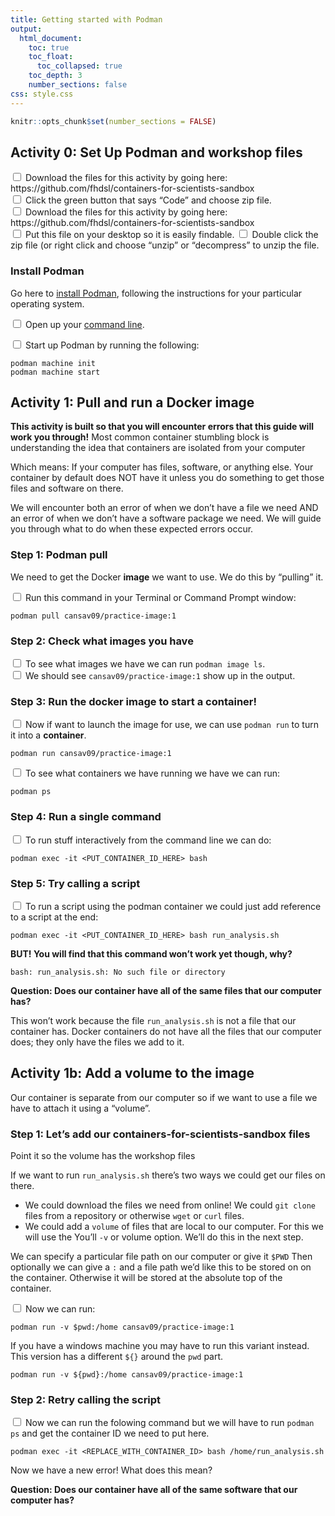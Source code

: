 ```yaml
---
title: Getting started with Podman
output:
  html_document:
    toc: true
    toc_float:
      toc_collapsed: true
    toc_depth: 3
    number_sections: false
css: style.css
---
```

```r
knitr::opts_chunk$set(number_sections = FALSE)
```
## Activity 0: Set Up Podman and workshop files

<input type="checkbox"> Download the files for this activity by going here: https://github.com/fhdsl/containers-for-scientists-sandbox  
<input type="checkbox"> Click the green button that says "Code" and choose zip file.  
<input type="checkbox"> Download the files for this activity by going here: https://github.com/fhdsl/containers-for-scientists-sandbox  
<input type="checkbox"> Put this file on your desktop so it is easily findable. 
<input type="checkbox"> Double click the zip file (or right click and choose "unzip" or "decompress" to unzip the file. 

### Install Podman

Go here to [install Podman](https://podman.io/docs/installation), following the instructions for your particular operating system.

<input type="checkbox"> Open up your [command line](https://towardsdatascience.com/a-quick-guide-to-using-command-line-terminal-96815b97b955).

<input type="checkbox"> Start up Podman by running the following:

```
podman machine init
podman machine start
```

## Activity 1: Pull and run a Docker image

**This activity is built so that you will encounter errors that this guide will work you through!** 
Most common container stumbling block is understanding the idea that containers are isolated from your computer

Which means: If your computer has files, software, or anything else. Your container by default does NOT have it unless you do something to get those files and software on there. 

We will encounter both an error of when we don't have a file we need AND an error of when we don't have a software package we need. We will guide you through what to do when these expected errors occur. 

### Step 1: Podman pull

We need to get the Docker **image** we want to use. We do this by "pulling" it.

<input type="checkbox"> Run this command in your Terminal or Command Prompt window: 

```
podman pull cansav09/practice-image:1
```

### Step 2: Check what images you have

<input type="checkbox"> To see what images we have we can run `podman image ls`.  
<input type="checkbox"> We should see `cansav09/practice-image:1` show up in the output.  
 
### Step 3: Run the docker image to start a container!

<input type="checkbox"> Now if want to launch the image for use, we can use `podman run` to turn it into a **container**. 
```
podman run cansav09/practice-image:1
```

<input type="checkbox"> To see what containers we have running we have we can run:

```
podman ps
```

### Step 4: Run a single command

<input type="checkbox"> To run stuff interactively from the command line we can do:  

```
podman exec -it <PUT_CONTAINER_ID_HERE> bash
```

### Step 5: Try calling a script

<input type="checkbox"> To run a script using the podman container we could just add reference to a script at the end:  
```
podman exec -it <PUT_CONTAINER_ID_HERE> bash run_analysis.sh
```

**BUT! You will find that this command won't work yet though, why?**

```
bash: run_analysis.sh: No such file or directory
```

**Question: Does our container have all of the same files that our computer has?**

This won't work because the file `run_analysis.sh` is not a file that our container has. Docker containers do not have all the files that our computer does; they only have the files we add to it.

## Activity 1b: Add a volume to the image

Our container is separate from our computer so if we want to use a file we have to attach it using a "volume".

### Step 1: Let’s add our containers-for-scientists-sandbox files

Point it so the volume has the workshop files

If we want to run `run_analysis.sh` there's two ways we could get our files on there.

- We could download the files we need from online! We could `git clone` files from a repository or otherwise `wget` or `curl` files.
- We could add a `volume` of files that are local to our computer. For this we will use the You'll `-v` or volume option. We'll do this in the next step. 

We can specify a particular file path on our computer or give it `$PWD` Then optionally we can give a `:` and a file path we'd like this to be stored on on the container. Otherwise it will be stored at the absolute top of the container.

<input type="checkbox"> Now we can run:  
```
podman run -v $pwd:/home cansav09/practice-image:1
```
If you have a windows machine you may have to run this variant instead. This version has a different `${}` around the `pwd` part. 
```
podman run -v ${pwd}:/home cansav09/practice-image:1
```
### Step 2: Retry calling the script

<input type="checkbox"> Now we can run the folowing command but we will have to run `podman ps` and get the container ID we need to put here.   

```
podman exec -it <REPLACE_WITH_CONTAINER_ID> bash /home/run_analysis.sh
```
Now we have a new error! What does this mean?

**Question: Does our container have all of the same software that our computer has?**
